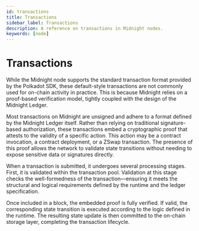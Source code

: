 ```yaml
---
id: transactions
title: Transactions
sidebar_label: Transactions
description: A reference on transactions in Midnight nodes.
keywords: [node]
---
```


# Transactions

While the Midnight node supports the standard transaction format provided by the Polkadot SDK, these default-style transactions are not commonly used for on-chain activity in practice. This is because Midnight relies on a proof-based verification model, tightly coupled with the design of the Midnight Ledger.

Most transactions on Midnight are unsigned and adhere to a format defined by the Midnight Ledger itself. Rather than relying on traditional signature-based authorization, these transactions embed a cryptographic proof that attests to the validity of a specific action. This action may be a contract invocation, a contract deployment, or a ZSwap transaction. The presence of this proof allows the network to validate state transitions without needing to expose sensitive data or signatures directly.

When a transaction is submitted, it undergoes several processing stages. First, it is validated within the transaction pool. Validation at this stage checks the well-formedness of the transaction—ensuring it meets the structural and logical requirements defined by the runtime and the ledger specification.

Once included in a block, the embedded proof is fully verified. If valid, the corresponding state transition is executed according to the logic defined in the runtime. The resulting state update is then committed to the on-chain storage layer, completing the transaction lifecycle.
